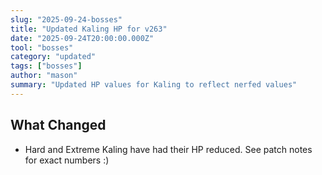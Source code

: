 ```yaml
---
slug: "2025-09-24-bosses"
title: "Updated Kaling HP for v263"
date: "2025-09-24T20:00:00.000Z"
tool: "bosses"
category: "updated"
tags: ["bosses"]
author: "mason"
summary: "Updated HP values for Kaling to reflect nerfed values"
---
```


## What Changed 

- Hard and Extreme Kaling have had their HP reduced. See patch notes for exact numbers :)
